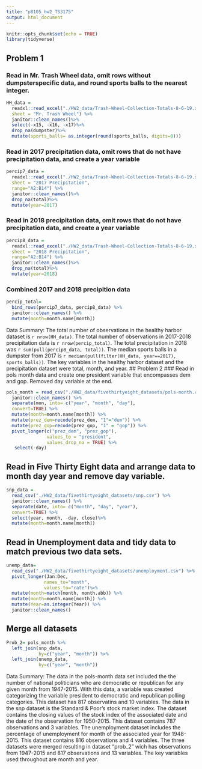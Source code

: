 ```yaml
---
title: "p8105_hw2_TS3175"
output: html_document
---
```


```r
knitr::opts_chunk$set(echo = TRUE)
library(tidyverse)
```
## Problem 1 
### Read in Mr. Trash Wheel data, omit rows without dumpsterspecific data, and round sports balls to the nearest integer.
```r
HH_data = 
  readxl::read_excel("./HW2_data/Trash-Wheel-Collection-Totals-8-6-19.xlsx", 
  sheet = "Mr. Trash Wheel") %>% 
  janitor::clean_names()%>% 
  select(-x15, -x16, -x17)%>% 
  drop_na(dumpster)%>% 
  mutate(sports_balls= as.integer(round(sports_balls, digits=0)))
```
### Read in 2017 precipitation data, omit rows that do not have precipitation data, and create a year variable
```r
percip7_data = 
  readxl::read_excel("./HW2_data/Trash-Wheel-Collection-Totals-8-6-19.xlsx", 
  sheet = "2017 Precipitation",
  range="A2:B14") %>% 
  janitor::clean_names()%>% 
  drop_na(total)%>% 
  mutate(year=2017)
```
### Read in 2018 precipitation data, omit rows that do not have precipitation data, and create a year variable
```r
percip8_data = 
  readxl::read_excel("./HW2_data/Trash-Wheel-Collection-Totals-8-6-19.xlsx", 
  sheet = "2018 Precipitation",
  range="A2:B14") %>% 
  janitor::clean_names()%>% 
  drop_na(total)%>% 
  mutate(year=2018)
```
### Combined 2017 and 2018 precipition data 
```r
percip_total=
  bind_rows(percip7_data, percip8_data) %>% 
  janitor::clean_names() %>% 
  mutate(month=month.name[month])
```
Data Summary:
The total number of observations in the healthy harbor dataset is `r nrow(HH_data)`. The total number of observations in 2017-2018 precipitation data is `r nrow(percip_total)`. The total precipitation in 2018 was `r sum(pull(percip8_data, total))`. The median sports balls in a dumpster from 2017 is `r median(pull(filter(HH_data, year==2017), sports_balls))`. The key variables in the healthy harbor dataset and the precipitation dataset were total, month, and year.
## Problem 2
### Read in pols month data and create one president variable that encompasses dem and gop. Removed day variable at the end.  
```r
pols_month = read_csv("./HW2_data/fivethirtyeight_datasets/pols-month.csv") %>%
  janitor::clean_names() %>% 
  separate(mon, into= c("year", "month", "day"),
  convert=TRUE) %>% 
  mutate(month=month.name[month]) %>% 
  mutate(prez_dem=recode(prez_dem, "1"="dem")) %>% 
  mutate(prez_gop=recode(prez_gop, "1" = "gop")) %>%
  pivot_longer(c("prez_dem", "prez_gop"),
               values_to = "president",
               values_drop_na = TRUE) %>% 
   select(-day)
```
## Read in Five Thirty Eight data and arrange data to month day year and remove day variable.
```r
snp_data = 
  read_csv("./HW2_data/fivethirtyeight_datasets/snp.csv") %>%
  janitor::clean_names() %>% 
  separate(date, into= c("month", "day", "year"),
  convert=TRUE) %>% 
  select(year, month, -day, close)%>% 
  mutate(month=month.name[month])
```
## Read in Unemployment data and tidy data to match previous two data sets.
```r
unemp_data=
  read_csv("./HW2_data/fivethirtyeight_datasets/unemployment.csv") %>%
  pivot_longer(Jan:Dec,
              names_to="month",
              values_to="rate")%>%
  mutate(month=match(month, month.abb)) %>% 
  mutate(month=month.name[month]) %>% 
  mutate(Year=as.integer(Year)) %>% 
  janitor::clean_names()
```
## Merge all datasets
```r
Prob_2= pols_month %>% 
  left_join(snp_data,
            by=c("year", "month")) %>% 
  left_join(unemp_data,
            by=c("year", "month"))
```
Data Summary:
The data in the pols-month data set included the the number of national politicians who are democratic or republican for any given month from 1947-2015. With this data, a variable was created categorizing the variable president to democratic and republican polling categories. This dataset has 817 observatins and 10 variables.
The data in the snp dataset is the Standard & Poor's stock market index. The dataset contains the closing values of the stock index of the associated date and the date of the observation for 1950-2015. This dataset contains 787 observations and 3 variables.
The unemployment dataset includes the percentage of unemployment for month of the associated year for 1948-2015. This dataset contains 816 observations and 4 variables.
The three datasets were merged resulting in dataset "prob_2" wich has observations from 1947-2015 and 817 observations and 13 variables. 
The key variables used throughout are month and year.

